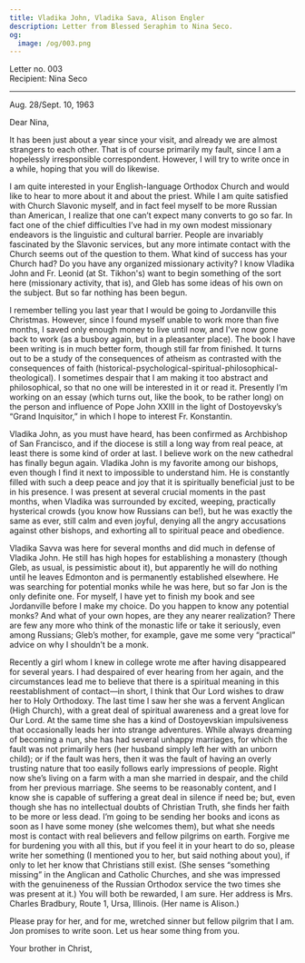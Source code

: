```yaml
---
title: Vladika John, Vladika Sava, Alison Engler
description: Letter from Blessed Seraphim to Nina Seco.
og:
  image: /og/003.png
---
```


<div style={{textAlign:'right', fontFamily:'monospace'}}>Letter no. 003</div>
<div style={{textAlign:'left', fontFamily:'monospace'}}>Recipient: Nina Seco</div>

---

Aug. 28/Sept. 10, 1963

Dear Nina,

It has been just about a year since your visit, and already we are almost strangers to each other. That is of course primarily my fault, since I am a hopelessly irresponsible correspondent. However, I will try to write once in a while, hoping that you will do likewise.

I am quite interested in your English-language Orthodox Church and would like to hear to more about it and about the priest. While I am quite satisfied with Church Slavonic myself, and in fact feel myself to be more Russian than American, I realize that one can’t expect many converts to go so far. In fact one of the chief difficulties I’ve had in my own modest missionary endeavors is the linguistic and cultural barrier. People are invariably fascinated by the Slavonic services, but any more intimate contact with the Church seems out of the question to them. What kind of success has your Church had? Do you have any organized missionary activity? I know Vladika John and Fr. Leonid (at St. Tikhon's) want to begin something of the sort here (missionary activity, that is), and Gleb has some ideas of his own on the subject. But so far nothing has been begun.

I remember telling you last year that I would be going to Jordanville this Christmas. However, since I found myself unable to work more than five months, I saved only enough money to live until now, and I’ve now gone back to work (as a busboy again, but in a pleasanter place). The book I have been writing is in much better form, though still far from finished. It turns out to be a study of the consequences of atheism as contrasted with the consequences of faith (historical-psychological-spiritual-philosophical-theological). I sometimes despair that I am making it too abstract and philosophical, so that no one will be interested in it or read it. Presently I’m working on an essay (which turns out, like the book, to be rather long) on the person and influence of Pope John XXIII in the light of Dostoyevsky’s “Grand Inquisitor,” in which I hope to interest Fr. Konstantin.

Vladika John, as you must have heard, has been confirmed as Archbishop of San Francisco, and if the diocese is still a long way from real peace, at least there is some kind of order at last. I believe work on the new cathedral has finally begun again. Vladika John is my favorite among our bishops, even though I find it next to impossible to understand him. He is constantly filled with such a deep peace and joy that it is spiritually beneficial just to be in his presence. I was present at several crucial moments in the past months, when Vladika was surrounded by excited, weeping, practically hysterical crowds (you know how Russians can be!), but he was exactly the same as ever, still calm and even joyful, denying all the angry accusations against other bishops, and exhorting all to spiritual peace and obedience.

Vladika Savva was here for several months and did much in defense of Vladika John. He still has high hopes for establishing a monastery (though Gleb, as usual, is pessimistic about it), but apparently he will do nothing until he leaves Edmonton and is permanently established elsewhere. He was searching for potential monks while he was here, but so far Jon is the only definite one. For myself, I have yet to finish my book and see Jordanville before I make my choice. Do you happen to know any potential monks? And what of your own hopes, are they any nearer realization? There are few any more who think of the monastic life or take it seriously, even among Russians; Gleb’s mother, for example, gave me some very “practical” advice on why I shouldn’t be a monk.

Recently a girl whom I knew in college wrote me after having disappeared for several years. I had despaired of ever hearing from her again, and the circumstances lead me to believe that there is a spiritual meaning in this reestablishment of contact—in short, I think that Our Lord wishes to draw her to Holy Orthodoxy. The last time I saw her she was a fervent Anglican (High Church), with a great deal of spiritual awareness and a great love for Our Lord. At the same time she has a kind of Dostoyevskian impulsiveness that occasionally leads her into strange adventures. While always dreaming of becoming a nun, she has had several unhappy marriages, for which the fault was not primarily hers (her husband simply left her with an unborn child); or if the fault was hers, then it was the fault of having an overly trusting nature that too easily follows early impressions of people. Right now she’s living on a farm with a man she married in despair, and the child from her previous marriage. She seems to be reasonably content, and I know she is capable of suffering a great deal in silence if need be; but, even though she has no intellectual doubts of Christian Truth, she finds her faith to be more or less dead. I’m going to be sending her books and icons as soon as I have some money (she welcomes them), but what she needs most is contact with real believers and fellow pilgrims on earth. Forgive me for burdening you with all this, but if you feel it in your heart to do so, please write her something (I mentioned you to her, but said nothing about you), if only to let her know that Christians still exist. (She senses “something missing” in the Anglican and Catholic Churches, and she was impressed with the genuineness of the Russian Orthodox service the two times she was present at it.) You will both be rewarded, I am sure. Her address is Mrs. Charles Bradbury, Route 1, Ursa, Illinois. (Her name is Alison.)

Please pray for her, and for me, wretched sinner but fellow pilgrim that I am. Jon promises to write soon. Let us hear some thing from you.

Your brother in Christ,